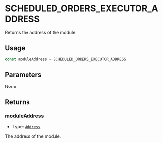 # SCHEDULED_ORDERS_EXECUTOR_ADDRESS

Returns the address of the module.

## Usage

```typescript copy
const moduleAddress = SCHEDULED_ORDERS_EXECUTOR_ADDRESS
```

## Parameters

None

## Returns

### moduleAddress

- Type: [`Address`](https://viem.sh/docs/glossary/types#address)

The address of the module.

